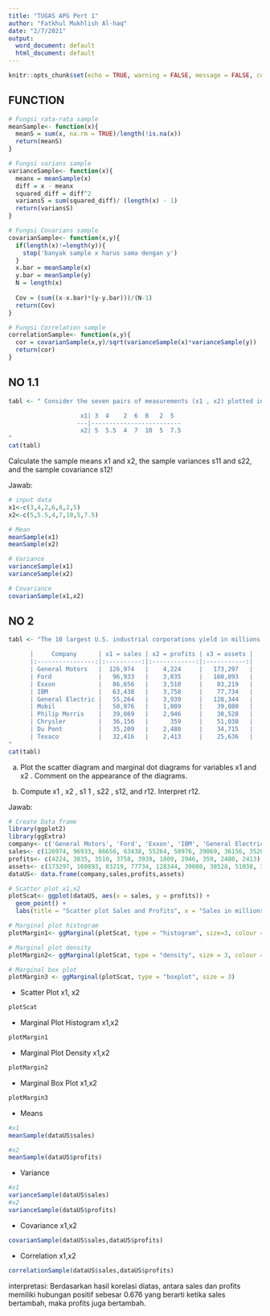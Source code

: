---
title: "TUGAS APG Pert 1"
author: "Fatkhul Mukhlish Al-haq"
date: "2/7/2021"
output:
  word_document: default
  html_document: default
---
```{r setup, include=FALSE}
knitr::opts_chunk$set(echo = TRUE, warning = FALSE, message = FALSE, comment=NA)
```

## FUNCTION
```{r echo=TRUE}
# Fungsi rata-rata sample
meanSample<- function(x){
  meanS = sum(x, na.rm = TRUE)/length(!is.na(x))
  return(meanS)
}

# Fungsi varians sample
varianceSample<- function(x){
  meanx = meanSample(x)
  diff = x - meanx
  squared_diff = diff^2
  variansS = sum(squared_diff)/ (length(x) - 1)
  return(variansS)
}

# Fungsi Covarians sample
covarianSample<- function(x,y){
  if(length(x)!=length(y)){
    stop('banyak sample x harus sama dengan y')
  }
  x.bar = meanSample(x)
  y.bar = meanSample(y)
  N = length(x)
  
  Cov = (sum((x-x.bar)*(y-y.bar)))/(N-1)
  return(Cov)
}

# Fungsi Correlation sample
correlationSample<- function(x,y){
  cor = covarianSample(x,y)/sqrt(varianceSample(x)*varianceSample(y))
  return(cor)
}

```


## NO 1.1

```{r echo=FALSE, results='asis'}
tabl <- " Consider the seven pairs of measurements (x1 , x2) plotted in Figure 1.1:

                    x1| 3  4    2  6  8   2  5  
                   ---|-------------------------
                    x2| 5  5.5  4  7  10  5  7.5
"
cat(tabl)

```

Calculate the sample means x1 and x2, the sample variances s11 and s22, and the sample covariance s12! 

Jawab:

```{r}
# input data
x1<-c(3,4,2,6,8,2,5)
x2<-c(5,5.5,4,7,10,5,7.5)

# Mean 
meanSample(x1)
meanSample(x2)

# Variance
varianceSample(x1)
varianceSample(x2)

# Covariance
covarianSample(x1,x2)
```

## NO 2

```{r echo=FALSE, results='asis'}
tabl <- "The 10 largest U.S. industrial corporations yield in millions of dollars the following data:

      |     Company      | x1 = sales | x2 = profits | x3 = assets |
      |:----------------:|:----------:|:------------:|:-----------:|
      | General Motors   |  126,974   |    4,224     |   173,297   |
      | Ford             |   96,933   |    3,835     |   160,893   |
      | Exxon            |   86,656   |    3,510     |    83,219   |
      | IBM              |   63,438   |    3,758     |    77,734   |
      | General Electric |   55,264   |    3,939     |   128,344   |
      | Mobil            |   50,976   |    1,809     |    39,080   |
      | Philip Morris    |   39,069   |    2,946     |    38,528   |
      | Chrysler         |   36,156   |      359     |    51,038   |
      | Du Pont          |   35,209   |    2,480     |    34,715   |
      | Texaco           |   32,416   |    2,413     |    25,636   |
"
cat(tabl)
```

a.  Plot the scatter diagram and marginal dot diagrams for variables x1 and x2 . Comment on the appearance of the diagrams. 

b.  Compute x1 , x2 , s1 1 , s22 , s12, and r12. Interpret r12. 

Jawab:

```{r}
# Create Data frame
library(ggplot2)
library(ggExtra)
company<- c('General Motors', 'Ford', 'Exxon', 'IBM', 'General Electric', 'Mobil', 'Philip Morris', 'Chrysler', 'Du Pont', 'Texaco')
sales<- c(126974, 96933, 86656, 63438, 55264, 50976, 39069, 36156, 35209, 32416)
profits<- c(4224, 3835, 3510, 3758, 3939, 1809, 2946, 359, 2480, 2413)
assets<- c(173297, 160893, 83219, 77734, 128344, 39080, 38528, 51038, 34715, 25636)
dataUS<- data.frame(company,sales,profits,assets)

# Scatter plot x1,x2
plotScat<- ggplot(dataUS, aes(x = sales, y = profits)) +
  geom_point() +
  labs(title = "Scatter plot Sales and Profits", x = "Sales in millions of dollars", y = "profits in millions of dollars")

# Marginal plot histogram
plotMargin1<- ggMarginal(plotScat, type = "histogram", size=3, colour ="red")

# Marginal plot density
plotMargin2<- ggMarginal(plotScat, type = "density", size = 3, colour ="red")

# Marginal box plot
plotMargin3 <- ggMarginal(plotScat, type = "boxplot", size = 3)
```

- Scatter Plot x1, x2

```{r echo=FALSE}
plotScat
```

- Marginal Plot Histogram x1,x2

```{r echo=FALSE}
plotMargin1
```

- Marginal Plot Density x1,x2

```{r echo=FALSE}
plotMargin2
```

- Marginal Box Plot x1,x2

```{r echo=FALSE}
plotMargin3
```

- Means

```{r}
#x1
meanSample(dataUS$sales)

#x2
meanSample(dataUS$profits)
```

- Variance

```{r}
#x1
varianceSample(dataUS$sales)
#x2
varianceSample(dataUS$profits)
```

- Covariance x1,x2

```{r}
covarianSample(dataUS$sales,dataUS$profits)
```

- Correlation x1,x2

```{r}
correlationSample(dataUS$sales,dataUS$profits)
```
interpretasi: Berdasarkan hasil korelasi diatas, antara sales dan profits memiliki hubungan positif sebesar 0.676 yang berarti ketika sales bertambah, maka profits juga bertambah.